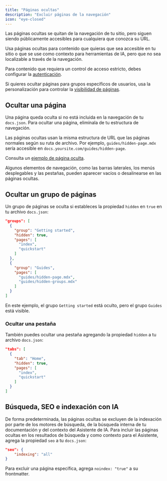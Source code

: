 ```yaml
---
title: "Páginas ocultas"
description: "Excluir páginas de la navegación"
icon: "eye-closed"
---
```


Las páginas ocultas se quitan de la navegación de tu sitio, pero siguen siendo públicamente accesibles para cualquiera que conozca su URL.

Usa páginas ocultas para contenido que quieras que sea accesible en tu sitio o que se use como contexto para herramientas de IA, pero que no sea localizable a través de la navegación.

Para contenido que requiera un control de acceso estricto, debes configurar la [autenticación](/es/authentication-personalization/authentication-setup).

Si quieres ocultar páginas para grupos específicos de usuarios, usa la personalización para controlar la [visibilidad de páginas](/es/authentication-personalization/overview#page-visibility).

## Ocultar una página

Una página queda oculta si no está incluida en la navegación de tu `docs.json`. Para ocultar una página, elimínala de tu estructura de navegación.

Las páginas ocultas usan la misma estructura de URL que las páginas normales según su ruta de archivo. Por ejemplo, `guides/hidden-page.mdx` sería accesible en `docs.yoursite.com/guides/hidden-page`.

Consulta un [ejemplo de página oculta](/es/guides/hidden-page-example).

<Note>
  Algunos elementos de navegación, como las barras laterales, los menús desplegables y las pestañas, pueden aparecer vacíos o desalinearse en las páginas ocultas.
</Note>

## Ocultar un grupo de páginas

Un grupo de páginas se oculta si estableces la propiedad `hidden` en `true` en tu archivo `docs.json`:

```json highlight={4}
"groups": [
  {
    "group": "Getting started",
    "hidden": true,
    "pages": [
      "index",
      "quickstart"
    ]
  },
  {
    "group": "Guides",
    "pages": [
      "guides/hidden-page.mdx",
      "guides/hidden-groups.mdx"
    ]
  }
]
```
En este ejemplo, el grupo `Getting started` está oculto, pero el grupo `Guides` está visible.

### Ocultar una pestaña

También puedes ocultar una pestaña agregando la propiedad `hidden` a tu archivo `docs.json`:

```json highlight={4}
"tabs": [
  {
    "tab": "Home",
    "hidden": true,
    "pages": [
      "index",
      "quickstart"
    ]
  }
]
```

## Búsqueda, SEO e indexación con IA

De forma predeterminada, las páginas ocultas se excluyen de la indexación por parte de los motores de búsqueda, de la búsqueda interna de tu documentación y del contexto del Asistente de IA. Para incluir las páginas ocultas en los resultados de búsqueda y como contexto para el Asistente, agrega la propiedad `seo` a tu `docs.json`:

```json
"seo": {
    "indexing": "all"
}
```

Para excluir una página específica, agrega `noindex: "true"` a su frontmatter.